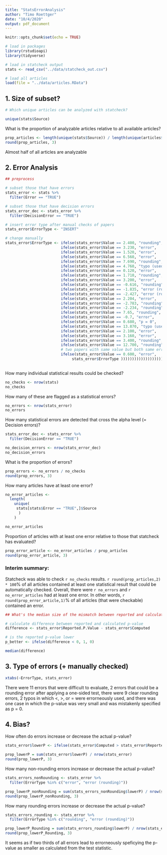```yaml
---
title: "StatsErrorAnalysis"
author: "Timo Roettger"
date: "10/4/2020"
output: pdf_document
---
```


```r
knitr::opts_chunk$set(echo = TRUE)
```


```r

# load in packages
library(rstudioapi)
library(tidyverse)

# load in statcheck output
stats <- read_csv("../data/statcheck_out.csv")

# load all articles
load(file = "../data/articles.RData")

```
## 1. Size of subset?

```r

# Which unique articles can be analyzed with statcheck?

unique(stats$Source)

```
What is the proportion of analyzable articles relative to all available articles?

```r

prop_articles <- length(unique(stats$Source)) / length(unique(articles$title))
round(prop_articles, 3)

```

Almost half of all articles are analyzable

## 2. Error Analysis

```r

## preprocess

# subset those that have errors
stats_error <- stats %>% 
  filter(Error == "TRUE")

# subset those that have decision errors
stats_error_dec <- stats_error %>% 
  filter(DecisionError == "TRUE")

# insert error type after manual checks of papers
stats_error$ErrorType <- "INSERT"

# change manually
stats_error$ErrorType <- ifelse(stats_error$Value == 2.400, "rounding",
                         ifelse(stats_error$Value == 3.230, "error",
                         ifelse(stats_error$Value == 1.520, "error",
                         ifelse(stats_error$Value == 6.560, "error",
                         ifelse(stats_error$Value == 7.690, "rounding",
                         ifelse(stats_error$Value == 4.760, "typo (used < instead of =)",
                         ifelse(stats_error$Value == 0.120, "error",
                         ifelse(stats_error$Value == 1.710, "rounding",
                         ifelse(stats_error$Value == 3.200, "error",
                         ifelse(stats_error$Value == -0.616, "rounding",
                         ifelse(stats_error$Value == -1.835, "error (rounding?)",
                         ifelse(stats_error$Value == -2.427, "error (rounding?)",
                         ifelse(stats_error$Value == 2.204, "error",
                         ifelse(stats_error$Value == -2.783, "rounding",
                         ifelse(stats_error$Value == -2.234, "rounding",
                         ifelse(stats_error$Value == 7.65, "rounding",
                         ifelse(stats_error$Value == -0.7, "error",
                         ifelse(stats_error$Value == 0.680, "p = 0",
                         ifelse(stats_error$Value == 13.870, "typo (used > instead of <)",
                         ifelse(stats_error$Value == 2.100, "error",
                         ifelse(stats_error$Value == 3.160, "error",
                         ifelse(stats_error$Value == 3.400, "rounding",   
                         ifelse(stats_error$Value == 12.700, "rounding",
                         # two papers with same value but both same error type
                         ifelse(stats_error$Value == 0.600, "error",
                              stats_error$ErrorType ))))))))))))))))))))))))
                               
```

How many individual statistical results could be checked?

```r

no_checks <- nrow(stats)
no_checks

```

How many of these are flagged as a statistical errors?

```r

no_errors <- nrow(stats_error)
no_errors

```

How many statistical errors are detected that cross the alpha level (= Decision errors)?

```r

stats_error_dec <- stats_error %>% 
  filter(DecisionError == "TRUE")

no_decision_errors <- nrow(stats_error_dec)
no_decision_errors

```

What is the proportion of errors?

```r

prop_errors <- no_errors / no_checks
round(prop_errors, 3)

```

How many articles have at least one error?

```r

no_error_articles <- 
  length(
    unique(
     stats[stats$Error == "TRUE",]$Source
      )
    )

no_error_articles

```

Proportion of articles with at least one error relative to those that statcheck has evaluated?

```r

prop_error_article <- no_error_articles / prop_articles
round(prop_error_article, 3)

```

### Interim summary: 
Statcheck was able to check `r no_checks` results. `r round(prop_articles,2) * 100`% of all articles contained at least one statistical result that could be automatically checked. Overall, there were `r no_errors` and `r no_error_articles` had at least one error. In other words, `r round(prop_error_article,1)`% of all articles (that were checkable) contained an error. 


```r

## What's the median size of the mismatch between reported and calculated p-value?

# calculate difference between reported and calculated p-value
difference <- stats_error$Reported.P.Value - stats_error$Computed

# is the reported p-value lower
p_better <- ifelse(difference < 0, 1, 0)

median(difference)

```

## 3. Type of errors (+ manually checked)

```r

xtabs(~ErrorType, stats_error)

```

There were 11 errors that were difficult to evaluate, 2 errors that could be a rounding error after applying a one-sided test, there were 9 clear rounding errors, 2 typos in which <, >, or = were errorneously used, and there was one case in which the p-value was very small and was mistakenly specified as p = 0.

## 4. Bias?
How often do errors increase or decrease the actual p-value?

```r

stats_error$lowerP <- ifelse(stats_error$Computed > stats_error$Reported.P.Value, 1, 0)

prop_lowerP = sum(stats_error$lowerP) / nrow(stats_error)
round(prop_lowerP, 3)

```

How many non-rounding errors increase or decrease the actual p-value?

```r

stats_errors_nonRounding <- stats_error %>% 
  filter(ErrorType %in% c("error", "error (rounding)")) 

prop_lowerP_nonRounding = sum(stats_errors_nonRounding$lowerP) / nrow(stats_errors_nonRounding)
round(prop_lowerP_nonRounding, 3)

```

How many rounding errors increase or decrease the actual p-value?

```r

stats_errors_rounding <- stats_error %>% 
  filter(ErrorType %in% c("rounding", "error (rounding)")) 

prop_lowerP_Rounding = sum(stats_errors_rounding$lowerP) / nrow(stats_errors_rounding)
round(prop_lowerP_Rounding, 3)

```

It seems as if two thirds of all errors lead to errorneously speficying the p-value as smaller as calculated from the test statistic.



